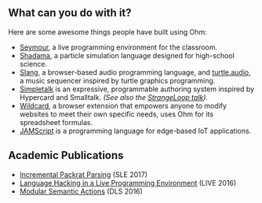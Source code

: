 ## What can you do with it?

Here are some awesome things people have built using Ohm:

- [Seymour][], a live programming environment for the classroom.
- [Shadama][], a particle simulation language designed for high-school science.
- [Slang][], a browser-based audio programming language, and [turtle.audio][], a music sequencer inspired by turtle graphics programming.
- [Simpletalk][] is an expressive, programmable authoring system inspired by Hypercard and Smalltalk. _(See also the [StrangeLoop talk][simpletalk-talk])._
- [Wildcard](https://www.geoffreylitt.com/wildcard/), a browser extension that empowers anyone to modify websites to meet their own specific needs, uses Ohm for its spreadsheet formulas.
- [JAMScript][] is a programming language for edge-based IoT applications.

[seymour]: https://harc.github.io/seymour-live2017/
[shadama]: https://tinlizzie.org/~ohshima/shadama2/live2017/
[slang]: http://slang.kylestetz.com/
[turtle.audio]: http://turtle.audio/
[simpletalk]: https://github.com/dkrasner/Simpletalk
[simpletalk-talk]: https://thestrangeloop.com/2021/authorship-environments-in-search-of-the-personal-in-personal-computing.html
[jamscript]: https://citelab.github.io/JAMScript/

## Academic Publications

- [Incremental Packrat Parsing][sle2017] (SLE 2017)
- [Language Hacking in a Live Programming Environment][live2016] (LIVE 2016)
- [Modular Semantic Actions][dls2016] (DLS 2016)

[sle2017]: /pubs/sle2017/incremental-packrat-parsing.pdf
[live2016]: /pubs/live2016/
[dls2016]: /pubs/dls2016/modular-semantic-actions.pdf
